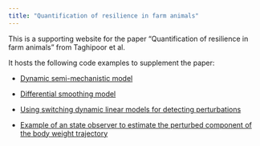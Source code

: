 ```yaml
---
title: "Quantification of resilience in farm animals"
---
```


This is a supporting website for the paper "Quantification of resilience in farm animals" from Taghipoor et al.

It hosts the following code examples to supplement the paper:

- [Dynamic semi-mechanistic model](examples/post_treatment_of_data/Model_MT.html#case-study-1.dynamic-semi-mechanistic-model)

- [Differential smoothing model](examples/post_treatment_of_data/Model_MT.html#case-study-2.-differential-smoothing-model)

- [Using switching dynamic linear models for detecting perturbations](examples/switching_model/switching_model.html)

- [Example of an state observer to estimate the perturbed component of the body weight trajectory](examples/observer/gobserver_RMT.html)